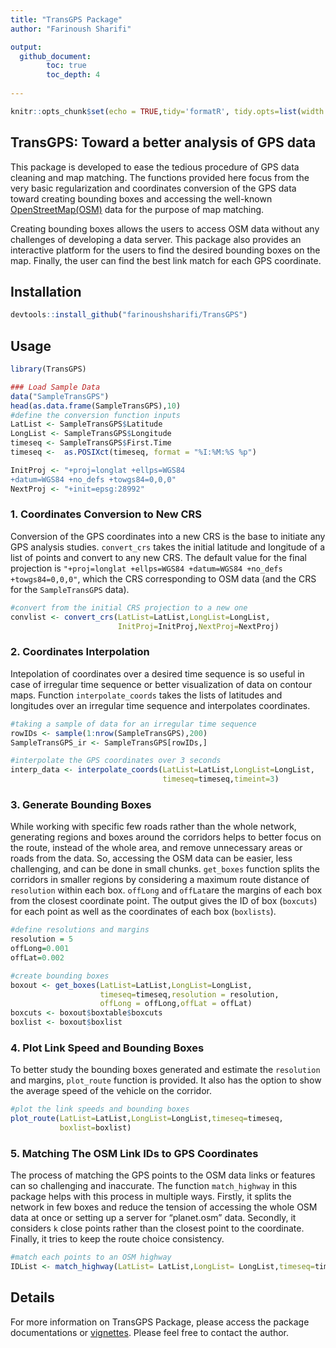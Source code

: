 ```yaml
---
title: "TransGPS Package"
author: "Farinoush Sharifi"

output: 
  github_document:
        toc: true
        toc_depth: 4
  
---
```


```r
knitr::opts_chunk$set(echo = TRUE,tidy='formatR', tidy.opts=list(width.cutoff = 70))
```

## TransGPS: Toward a better analysis of GPS data

This package is developed to ease the tedious procedure of GPS data cleaning and map matching. The functions provided here focus from the very basic regularization and coordinates conversion of the GPS data toward creating bounding boxes and accessing the well-known [OpenStreetMap(OSM)](https://www.openstreetmap.org) data for the purpose of map matching. 

Creating bounding boxes allows the users to access OSM data without any challenges of developing a data server. This package also provides an interactive platform for the users to find the desired bounding boxes on the map. Finally, the user can find the best link match for each GPS coordinate.

## Installation

```r
devtools::install_github("farinoushsharifi/TransGPS")
```

## Usage

```r
library(TransGPS)
```

```r

### Load Sample Data
data("SampleTransGPS")
head(as.data.frame(SampleTransGPS),10)
#define the conversion function inputs 
LatList <- SampleTransGPS$Latitude  
LongList <- SampleTransGPS$Longitude
timeseq <- SampleTransGPS$First.Time
timeseq <-  as.POSIXct(timeseq, format = "%I:%M:%S %p")

InitProj <- "+proj=longlat +ellps=WGS84 
+datum=WGS84 +no_defs +towgs84=0,0,0"
NextProj <- "+init=epsg:28992"
```

### 1. Coordinates Conversion to New CRS

Conversion of the GPS coordinates into a new CRS is the base to initiate any GPS analysis studies. `convert_crs` takes the initial latitude and longitude of a list of points and convert to any new CRS. The default value for the final projection is `"+proj=longlat +ellps=WGS84 +datum=WGS84 +no_defs +towgs84=0,0,0"`, which the CRS corresponding to OSM data (and the CRS for the `SampleTransGPS` data).

```r

#convert from the initial CRS projection to a new one
convlist <- convert_crs(LatList=LatList,LongList=LongList,
                        InitProj=InitProj,NextProj=NextProj)
```

### 2. Coordinates Interpolation

Intepolation of coordinates over a desired time sequence is so useful in case of irregular time sequence or better visualization of data on contour maps. Function `interpolate_coords` takes the lists of latitudes and longitudes over an irregular time sequence and interpolates coordinates.
```r
#taking a sample of data for an irregular time sequence
rowIDs <- sample(1:nrow(SampleTransGPS),200)
SampleTransGPS_ir <- SampleTransGPS[rowIDs,]
```

```r

#interpolate the GPS coordinates over 3 seconds
interp_data <- interpolate_coords(LatList=LatList,LongList=LongList,
                                  timeseq=timeseq,timeint=3)
```

### 3. Generate Bounding Boxes

While working with specific few roads rather than the whole network, generating regions and boxes around the corridors helps to better focus on the route, instead of the whole area, and remove unnecessary areas or roads from the data. So, accessing the OSM data can be easier, less challenging, and can be done in small chunks. `get_boxes` function splits the corridors in smaller regions by considering a maximum route distance of `resolution` within each box. `offLong` and `offLat`are the margins of each box from the closest coordinate point. The output gives the ID of box (`boxcuts`) for each point as well as the coordinates of each box (`boxlists`).

```r
#define resolutions and margins
resolution = 5
offLong=0.001
offLat=0.002
```


```r
#create bounding boxes
boxout <- get_boxes(LatList=LatList,LongList=LongList,
                    timeseq=timeseq,resolution = resolution,
                    offLong = offLong,offLat = offLat)
boxcuts <- boxout$boxtable$boxcuts
boxlist <- boxout$boxlist
```

### 4. Plot Link Speed and Bounding Boxes

To better study the bounding boxes generated and estimate the `resolution` and margins, `plot_route` function is provided. It also has the option to show the average speed of the vehicle on the corridor.

```r
#plot the link speeds and bounding boxes
plot_route(LatList=LatList,LongList=LongList,timeseq=timeseq,
           boxlist=boxlist)
```

### 5. Matching The OSM Link IDs to GPS Coordinates

The process of matching the GPS points to the OSM data links or features can so challenging and inaccurate. The function `match_highway` in this package helps with this process in multiple ways. Firstly, it splits the network in few boxes and reduce the tension of accessing the whole OSM data at once or setting up a server for "planet.osm" data. Secondly, it considers `k` close points rather than the closest point to the coordinate. Finally, it tries to keep the route choice consistency.  
```r
#match each points to an OSM highway
IDList <- match_highway(LatList= LatList,LongList= LongList,timeseq=timeseq,k=5,boxcuts = boxcuts, boxlist=boxlist)
```

## Details

For more information on TransGPS Package, please access the package documentations or [vignettes](http://rpubs.com/farinoushsharifi/TransGPS). Please feel free to contact the author.
